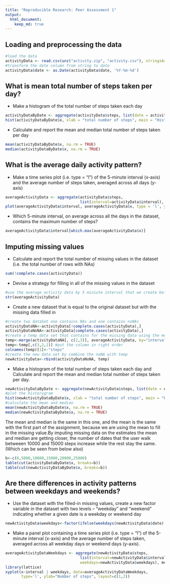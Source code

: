 ```yaml
---
title: "Reproducible Research: Peer Assessment 1"
output: 
  html_document:
    keep_md: true
---
```



## Loading and preprocessing the data
```r
#load the data
activityData <- read.csv(unz("activity.zip", "activity.csv"), stringsAsFactors=FALSE)
#transform the date column from string to date
activityData$date <- as.Date(activityData$date, '%Y-%m-%d')
```

## What is mean total number of steps taken per day?
* Make a histogram of the total number of steps taken each day
```r
activityDataByDate <- aggregate(activityData$steps, list(date = activityData$date), sum)
hist(activityDataByDate$x, xlab = "total number of steps", main = "Histogram of total number steps by date")
```

* Calculate and report the mean and median total number of steps taken per day
```r
mean(activityDataByDate$x, na.rm = TRUE)
median(activityDataByDate$x, na.rm = TRUE)
```

## What is the average daily activity pattern?
* Make a time series plot (i.e. type = "l") of the 5-minute interval (x-axis) and the average number of steps taken, averaged across all days (y-axis)
```r
averageActivityData <- aggregate(activityData$steps, 
                                 list(interval=activityData$interval), mean, na.rm=TRUE)
plot(averageActivityData$interval, averageActivityData$x, type = 'l', ylab="average number of steps")
```

* Which 5-minute interval, on average across all the days in the dataset, contains the maximum number of steps?
```r
averageActivityData$interval[which.max(averageActivityData$x)]
```

## Imputing missing values
* Calculate and report the total number of missing values in the dataset (i.e. the total number of rows with NAs)
```r
sum(!complete.cases(activityData))
```

* Devise a strategy for filling in all of the missing values in the dataset
```r
#use the average activity data by 5 miniute interval that we create before
str(averageActivityData)
```

* Create a new dataset that is equal to the original dataset but with the missing data filled in
```r
#create two dataSet one contains NAs and one contains noNAs
activityDataNA<-activityData[!complete.cases(activityData),]
activityDataNoNA<-activityData[complete.cases(activityData),]
#create a temp data set that contains for the missing data using the mean
temp<-merge(activityDataNA[, c(2,3)], averageActivityData, by="interval")
temp<-temp[,c(3,2,1)] #put the column in right order
colnames(temp)[1]<-"steps"
#create the new data set by combine the noNA with temp
newActivityData<-rbind(activityDataNoNA, temp)
```

* Make a histogram of the total number of steps taken each day and Calculate and report the mean and median total number of steps taken per day.
```r
newActivityDataByDate <- aggregate(newActivityData$steps, list(date = newActivityData$date), sum)
#plot the historygram
hist(newActivityDataByDate$x, xlab = "total number of steps", main = "Histogram of total number steps by date")
#calculate the mean and median
mean(newActivityDataByDate$x, na.rm = TRUE)
median(newActivityDataByDate$x, na.rm = TRUE)
```

The mean and median is the same in this one, and the mean is the same with the first part of the assignment, because we are using the mean to fill in the missing value.By imputing missing data on the estimates the mean and median are getting closer, the number of dates that the user walk betweeen 10000 and 15000 steps increase while the rest stay the same. (Which can be seen from below also)

```r
b<-c(0,5000,10000,15000,20000,25000) 
table(cut(activityDataByDate$x, breaks=b))
table(cut(newActivityDataByDate$x, breaks=b))
```

## Are there differences in activity patterns between weekdays and weekends?
* Use the dataset with the filled-in missing values, create a new factor variable in the dataset with two levels -- "weekday" and "weekend" indicating whether a given date is a weekday or weekend day
```r
newActivityData$weekdays<-factor(ifelse(weekdays(newActivityData$date) == "Saturday" | weekdays(newActivityData$date) == "Sunday", "weekend", "weekday"))
```

* Make a panel plot containing a time series plot (i.e. type = "l") of the 5-minute interval (x-axis) and the average number of steps taken, averaged across all weekday days or weekend days (y-axis).
```r
averageActivityDataWeekdays <- aggregate(newActivityData$steps, 
                                 list(interval=newActivityData$interval, 
                                 weekdays=newActivityData$weekdays), mean, na.rm=TRUE)
library(lattice)
xyplot(x~interval | weekdays, data=averageActivityDataWeekdays, 
       type='l', ylab="Number of steps", layout=c(1,2))
```